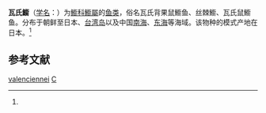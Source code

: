 {{Speciesbox 
| taxon = Callionymus valenciennei
| authority = Temminck et Schlegel, 1845<ref name='id8112'>{{cite web| url =http://www.bioinfo.cn/db05/BjdwSpecies.php?action=view&id=8112| title =瓦氏䲗| work =中国动物物种编目数据库| publisher =中国科学院微生物研究所| author =中国科学院动物研究所| accessdate =2009-04-16| deadurl =yes| archiveurl =https://web.archive.org/web/20160305080621/http://www.bioinfo.cn/db05/BjdwSpecies.php?action=view&id=8112| archivedate =2016-03-05}}</ref>
}}

'''瓦氏䲗'''（[[学名|学名]]：{{lang|la|''Callionymus valenciennei''}}）为[[䲗科|䲗科]][[䲗屬|䲗屬]]的[[鱼类|鱼类]]，俗名瓦氏背果鼠䲗鱼、丝棘䲗、瓦氏鼠䲗鱼。分布于朝鲜至日本、[[台湾岛|台湾岛]]以及中国[[南海|南海]]、[[东海|东海]]等海域。该物种的模式产地在日本。<ref name='id8112'/>

== 参考文献 ==
{{reflist}}

{{Taxonbar|from=Q2391706}}

[[Category:䲗屬|valenciennei]]
[[Category:1845年描述的魚類|C]]
